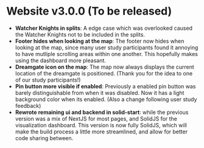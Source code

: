 # Website v3.0.0 (To be released)

-   **Watcher Knights in splits**:
    A edge case which was overlooked caused the Watcher Knights not to be included in the splits.
-   **Footer hides when looking at the map**:
    The footer now hides when looking at the map, since many user study participants found it annoying to have mutliple scrolling areas within one another.
    This hopefully makes using the dashboard more pleasant.
-   **Dreamgate icon on the map**:
    The map now always displays the current location of the dreamgate is positioned. (Thank you for the idea to one of our study participants!)
-   **Pin button more visible if enabled**:
    Previously a enabled pin button was barely distinguishable from when it was disabled. Now it has a light background color when its enabled. (Also a change following user study feedback)
-   **Rewrote remaining ui and backend in solid-start**:
    while the previous version was a mix of NextJS for most pages, and SolidJS for the visualization dashboard.
    This version is now fully SolidJS, which will make the build process a little more streamlined, and allow for better code sharing between.
